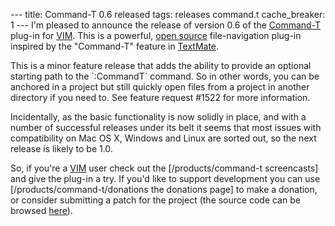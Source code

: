 ---
title: Command-T 0.6 released
tags: releases command.t
cache_breaker: 1
---
I'm pleased to announce the release of version 0.6 of the [[Command-T]] plug-in for [[VIM]]. This is  a powerful, [[open source]] file-navigation plug-in inspired by the "Command-T" feature in [[TextMate]].

This is a minor feature release that adds the ability to provide an optional starting path to the `:CommandT` command. So in other words, you can be anchored in a project but still quickly open files from a project in another directory if you need to. See feature request #1522 for more information. 

Incidentally, as the basic functionality is now solidly in place, and with a number of successful releases under its belt it seems that most issues with compatibility on Mac OS X, Windows and Linux are sorted out, so the next release is likely to be 1.0.

So, if you're a [[VIM]] user check out the [/products/command-t screencasts] and give the plug-in a try. If you'd like to support development you can use [/products/command-t/donations the donations page] to make a donation, or consider submitting a patch for the project (the source code can be browsed [http://git.wincent.com/command-t.git here]).
